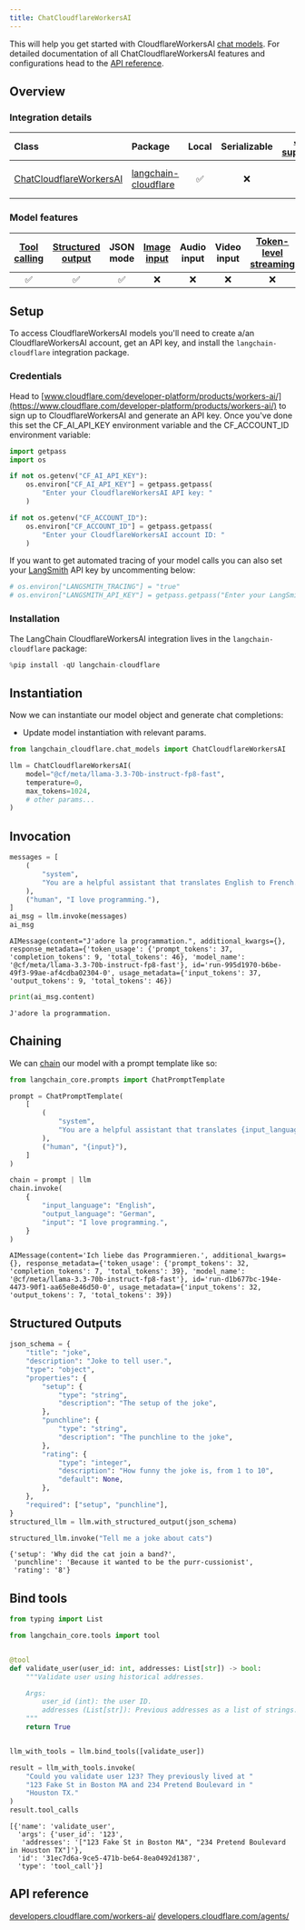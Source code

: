 ```yaml
---
title: ChatCloudflareWorkersAI
---
```


This will help you get started with CloudflareWorkersAI [chat models](/oss/python/langchain/models). For detailed documentation of all ChatCloudflareWorkersAI features and configurations head to the [API reference](https://python.langchain.com/docs/integrations/chat/cloudflare_workersai/).

## Overview

### Integration details

| Class | Package | Local | Serializable | [JS support](https://js.langchain.com/docs/integrations/chat/cloudflare) | Downloads | Version |
| :--- | :--- |:-----:|:------------:|:------------------------------------------------------------------------:| :---: | :---: |
| [ChatCloudflareWorkersAI](https://python.langchain.com/docs/integrations/chat/cloudflare_workersai/) | [langchain-cloudflare](https://pypi.org/project/langchain-cloudflare/) |   ✅   |      ❌       |                                     ❌                                     | ![PyPI - Downloads](https://img.shields.io/pypi/dm/langchain-cloudflare?style=flat-square&label=%20) | ![PyPI - Version](https://img.shields.io/pypi/v/langchain-cloudflare?style=flat-square&label=%20) |

### Model features

| [Tool calling](/oss/python/langchain/tools) | [Structured output](/oss/python/langchain/structured-output) | JSON mode | [Image input](/oss/python/how-to/multimodal_inputs/) | Audio input | Video input | [Token-level streaming](/oss/python/langchain/streaming/) | Native async | [Token usage](/oss/python/how-to/chat_token_usage_tracking/) | [Logprobs](/oss/python/how-to/logprobs/) |
|:-----------------------------------------:|:----------------------------------------------------:|:---------:|:----------------------------------------------:|:-----------:|:-----------:|:-----------------------------------------------------:|:------------:|:------------------------------------------------------:|:----------------------------------:|
|                     ✅                     |                          ✅                           |     ✅     |                       ❌                        |      ❌      |      ❌      |                           ❌                           |      ❌       |                             ✅                            |                 ❌                  |

## Setup

To access CloudflareWorkersAI models you'll need to create a/an CloudflareWorkersAI account, get an API key, and install the `langchain-cloudflare` integration package.

### Credentials

Head to [www.cloudflare.com/developer-platform/products/workers-ai/](https://www.cloudflare.com/developer-platform/products/workers-ai/) to sign up to CloudflareWorkersAI and generate an API key. Once you've done this set the CF_AI_API_KEY environment variable and the CF_ACCOUNT_ID environment variable:

```python
import getpass
import os

if not os.getenv("CF_AI_API_KEY"):
    os.environ["CF_AI_API_KEY"] = getpass.getpass(
        "Enter your CloudflareWorkersAI API key: "
    )

if not os.getenv("CF_ACCOUNT_ID"):
    os.environ["CF_ACCOUNT_ID"] = getpass.getpass(
        "Enter your CloudflareWorkersAI account ID: "
    )
```

If you want to get automated tracing of your model calls you can also set your [LangSmith](https://docs.smith.langchain.com/) API key by uncommenting below:

```python
# os.environ["LANGSMITH_TRACING"] = "true"
# os.environ["LANGSMITH_API_KEY"] = getpass.getpass("Enter your LangSmith API key: ")
```

### Installation

The LangChain CloudflareWorkersAI integration lives in the `langchain-cloudflare` package:

```python
%pip install -qU langchain-cloudflare
```

## Instantiation

Now we can instantiate our model object and generate chat completions:

- Update model instantiation with relevant params.

```python
from langchain_cloudflare.chat_models import ChatCloudflareWorkersAI

llm = ChatCloudflareWorkersAI(
    model="@cf/meta/llama-3.3-70b-instruct-fp8-fast",
    temperature=0,
    max_tokens=1024,
    # other params...
)
```

## Invocation

```python
messages = [
    (
        "system",
        "You are a helpful assistant that translates English to French. Translate the user sentence.",
    ),
    ("human", "I love programming."),
]
ai_msg = llm.invoke(messages)
ai_msg
```

```output
AIMessage(content="J'adore la programmation.", additional_kwargs={}, response_metadata={'token_usage': {'prompt_tokens': 37, 'completion_tokens': 9, 'total_tokens': 46}, 'model_name': '@cf/meta/llama-3.3-70b-instruct-fp8-fast'}, id='run-995d1970-b6be-49f3-99ae-af4cdba02304-0', usage_metadata={'input_tokens': 37, 'output_tokens': 9, 'total_tokens': 46})
```

```python
print(ai_msg.content)
```

```output
J'adore la programmation.
```

## Chaining

We can [chain](/oss/python/how-to/sequence/) our model with a prompt template like so:

```python
from langchain_core.prompts import ChatPromptTemplate

prompt = ChatPromptTemplate(
    [
        (
            "system",
            "You are a helpful assistant that translates {input_language} to {output_language}.",
        ),
        ("human", "{input}"),
    ]
)

chain = prompt | llm
chain.invoke(
    {
        "input_language": "English",
        "output_language": "German",
        "input": "I love programming.",
    }
)
```

```output
AIMessage(content='Ich liebe das Programmieren.', additional_kwargs={}, response_metadata={'token_usage': {'prompt_tokens': 32, 'completion_tokens': 7, 'total_tokens': 39}, 'model_name': '@cf/meta/llama-3.3-70b-instruct-fp8-fast'}, id='run-d1b677bc-194e-4473-90f1-aa65e8e46d50-0', usage_metadata={'input_tokens': 32, 'output_tokens': 7, 'total_tokens': 39})
```

## Structured Outputs

```python
json_schema = {
    "title": "joke",
    "description": "Joke to tell user.",
    "type": "object",
    "properties": {
        "setup": {
            "type": "string",
            "description": "The setup of the joke",
        },
        "punchline": {
            "type": "string",
            "description": "The punchline to the joke",
        },
        "rating": {
            "type": "integer",
            "description": "How funny the joke is, from 1 to 10",
            "default": None,
        },
    },
    "required": ["setup", "punchline"],
}
structured_llm = llm.with_structured_output(json_schema)

structured_llm.invoke("Tell me a joke about cats")
```

```output
{'setup': 'Why did the cat join a band?',
 'punchline': 'Because it wanted to be the purr-cussionist',
 'rating': '8'}
```

## Bind tools

```python
from typing import List

from langchain_core.tools import tool


@tool
def validate_user(user_id: int, addresses: List[str]) -> bool:
    """Validate user using historical addresses.

    Args:
        user_id (int): the user ID.
        addresses (List[str]): Previous addresses as a list of strings.
    """
    return True


llm_with_tools = llm.bind_tools([validate_user])

result = llm_with_tools.invoke(
    "Could you validate user 123? They previously lived at "
    "123 Fake St in Boston MA and 234 Pretend Boulevard in "
    "Houston TX."
)
result.tool_calls
```

```output
[{'name': 'validate_user',
  'args': {'user_id': '123',
   'addresses': '["123 Fake St in Boston MA", "234 Pretend Boulevard in Houston TX"]'},
  'id': '31ec7d6a-9ce5-471b-be64-8ea0492d1387',
  'type': 'tool_call'}]
```

## API reference

[developers.cloudflare.com/workers-ai/](https://developers.cloudflare.com/workers-ai/)
[developers.cloudflare.com/agents/](https://developers.cloudflare.com/agents/)
